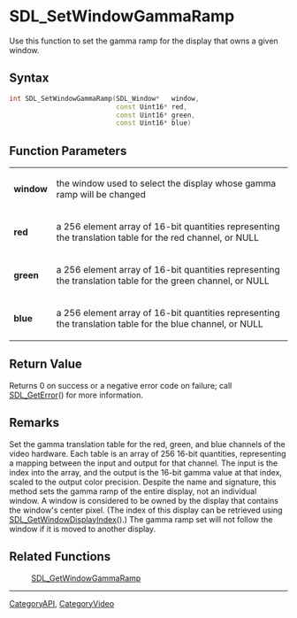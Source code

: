 
= SDL_SetWindowGammaRamp =
Use this function to set the gamma ramp for the display that owns a given window.


== Syntax ==
<syntaxhighlight lang='c++'>
int SDL_SetWindowGammaRamp(SDL_Window*   window,
                           const Uint16* red,
                           const Uint16* green,
                           const Uint16* blue)
</syntaxhighlight>

== Function Parameters ==
{|
|'''window'''
|the window used to select the display whose gamma ramp will be changed
|-
|'''red'''
|a 256 element array of 16-bit quantities representing the translation table for the red channel, or NULL
|-
|'''green'''
|a 256 element array of 16-bit quantities representing the translation table for the green channel, or NULL
|-
|'''blue'''
|a 256 element array of 16-bit quantities representing the translation table for the blue channel, or NULL
|}

== Return Value ==
Returns 0 on success or a negative error code on failure; call [[SDL_GetError]]() for more information.

== Remarks ==
Set the gamma translation table for the red, green, and blue channels of the video hardware.  Each table is an array of 256 16-bit quantities, representing a mapping between the input and output for that channel.  The input is the index into the array, and the output is the 16-bit gamma value at that index, scaled to the output color precision. Despite the name and signature, this method sets the gamma ramp of the entire display, not an individual window. A window is considered to be owned by the display that contains the window's center pixel. (The index of this display can be retrieved using [[SDL_GetWindowDisplayIndex]]().) The gamma ramp set will not follow the window if it is moved to another display.

== Related Functions ==
:[[SDL_GetWindowGammaRamp]]

----
[[CategoryAPI]], [[CategoryVideo]]
